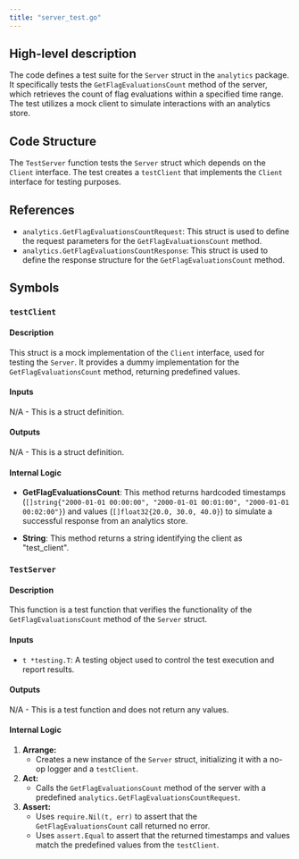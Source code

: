 ```yaml
---
title: "server_test.go"
---
```


## High-level description
The code defines a test suite for the `Server` struct in the `analytics` package. It specifically tests the `GetFlagEvaluationsCount` method of the server, which retrieves the count of flag evaluations within a specified time range. The test utilizes a mock client to simulate interactions with an analytics store.

## Code Structure
The `TestServer` function tests the `Server` struct which depends on the `Client` interface. The test creates a `testClient` that implements the `Client` interface for testing purposes.

## References
- `analytics.GetFlagEvaluationsCountRequest`: This struct is used to define the request parameters for the `GetFlagEvaluationsCount` method.
- `analytics.GetFlagEvaluationsCountResponse`: This struct is used to define the response structure for the `GetFlagEvaluationsCount` method.

## Symbols
### `testClient`
#### Description
This struct is a mock implementation of the `Client` interface, used for testing the `Server`. It provides a dummy implementation for the `GetFlagEvaluationsCount` method, returning predefined values.

#### Inputs
N/A - This is a struct definition.

#### Outputs
N/A - This is a struct definition.

#### Internal Logic
- **GetFlagEvaluationsCount**: This method returns hardcoded timestamps (`[]string{"2000-01-01 00:00:00", "2000-01-01 00:01:00", "2000-01-01 00:02:00"}`) and values (`[]float32{20.0, 30.0, 40.0}`) to simulate a successful response from an analytics store.

- **String**: This method returns a string identifying the client as "test_client".

### `TestServer`
#### Description
This function is a test function that verifies the functionality of the `GetFlagEvaluationsCount` method of the `Server` struct.

#### Inputs
- `t *testing.T`:  A testing object used to control the test execution and report results.

#### Outputs
N/A - This is a test function and does not return any values.

#### Internal Logic
1. **Arrange:**
    - Creates a new instance of the `Server` struct, initializing it with a no-op logger and a `testClient`.
2. **Act:**
    - Calls the `GetFlagEvaluationsCount` method of the server with a predefined `analytics.GetFlagEvaluationsCountRequest`.
3. **Assert:**
    - Uses `require.Nil(t, err)` to assert that the `GetFlagEvaluationsCount` call returned no error.
    - Uses `assert.Equal` to assert that the returned timestamps and values match the predefined values from the `testClient`.
